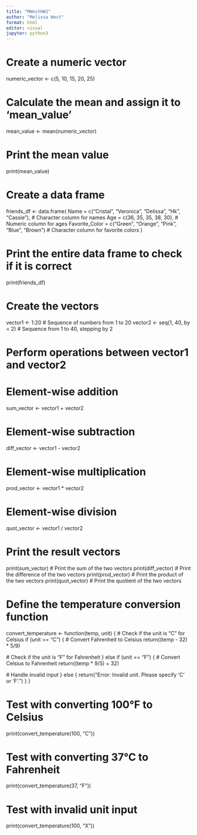 ---
title: "MWestHW1"
author: "Melissa West"
format: html
editor: visual
jupyter: python3
---

# Create a numeric vector

numeric_vector \<- c(5, 10, 15, 20, 25)

# Calculate the mean and assign it to 'mean_value'

mean_value \<- mean(numeric_vector)

# Print the mean value

print(mean_value)

# Create a data frame

friends_df \<- data.frame( Name = c("Cristal", "Veronica", "Delissa", "Hk", "Cassie"), \# Character column for names Age = c(36, 35, 35, 38, 30), \# Numeric column for ages Favorite_Color = c("Green", "Orange", "Pink", "Blue", "Brown") \# Character column for favorite colors )

# Print the entire data frame to check if it is correct

print(friends_df)

# Create the vectors

vector1 \<- 1:20 \# Sequence of numbers from 1 to 20 vector2 \<- seq(1, 40, by = 2) \# Sequence from 1 to 40, stepping by 2

# Perform operations between vector1 and vector2

# Element-wise addition

sum_vector \<- vector1 + vector2

# Element-wise subtraction

diff_vector \<- vector1 - vector2

# Element-wise multiplication

prod_vector \<- vector1 \* vector2

# Element-wise division

quot_vector \<- vector1 / vector2

# Print the result vectors

print(sum_vector) \# Print the sum of the two vectors print(diff_vector) \# Print the difference of the two vectors print(prod_vector) \# Print the product of the two vectors print(quot_vector) \# Print the quotient of the two vectors

# Define the temperature conversion function

convert_temperature \<- function(temp, unit) { \# Check if the unit is "C" for Celsius if (unit == "C") { \# Convert Fahrenheit to Celsius return((temp - 32) \* 5/9)

\# Check if the unit is "F" for Fahrenheit } else if (unit == "F") { \# Convert Celsius to Fahrenheit return((temp \* 9/5) + 32)

\# Handle invalid input } else { return("Error: Invalid unit. Please specify 'C' or 'F'.") } }

# Test with converting 100°F to Celsius

print(convert_temperature(100, "C"))

# Test with converting 37°C to Fahrenheit

print(convert_temperature(37, "F"))

# Test with invalid unit input

print(convert_temperature(100, "X"))

